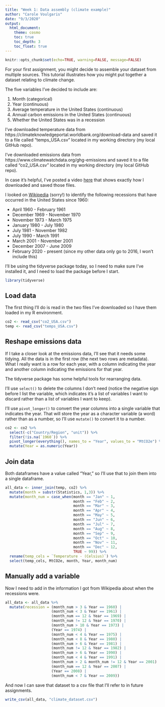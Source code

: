 ```yaml
---
title: "Week 1: Data assembly (climate example)"
author: "Carole Voulgaris"
date: "9/3/2020"
output: 
  html_document:
    theme: cosmo
    toc: true
    toc_depth: 3
    toc_float: true
---
```


```r
knitr::opts_chunk$set(echo=TRUE, warning=FALSE, message=FALSE)
```

For your first assignment, you might decide to assemble your dataset from multiple sources. This tutorial illustrates how you might put together a dataset relating to climate change.

The five variables I've decided to include are:

1. Month (categorical)
2. Year (continuous)
3. Average temperature in the United States (continuous)
4. Annual carbon emissions in the United States (continuous)
5. Whether the United States was in a recession

I've downloaded temperature data from https://climateknowledgeportal.worldbank.org/download-data and saved it to a file called "temps_USA.csv" located in my working directory (my local GitHub repo). 

I've downloaded emissions data from https://www.climatewatchdata.org/ghg-emissions and saved it to a file called "co2_USA.csv" located in my working directory (my local GitHub repo).

In case it's helpful, I've posted a video [here](https://harvard.zoom.us/rec/share/_MNOI6up3VpIaYnsuUH4Hak4MabYaaa8gHUX86ZbyEkQyyn7aD3Zze93FNaI4Ivy?startTime=1597863367000){target="_blank"} that shows exactly how I downloaded and saved those files.

I looked on [Wikipedia](https://en.wikipedia.org/wiki/List_of_recessions_in_the_United_States){target="_blank"} (sorry!) to identify the following recessions that have occurred in the United States since 1960:

* April 1960 - February 1961
* December 1969 - November 1970
* November 1973 - March 1975
* January 1980 - July 1980
* July 1981 - November 1982
* July 1990 - March 1991
* March 2001 - November 2001
* December 2007 - June 2009
* February 2020 - present (since my other data only go to 2016, I won't include this)

I'll be using the tidyverse package today, so I need to make sure I've installed it, and I need to load the package before I start.

```r
library(tidyverse)
```

## Load data

The first thing I'll do is read in the two files I've downloaded so I have them loaded in my R environment.

```r
co2 <- read_csv("co2_USA.csv")
temp <- read_csv("temps_USA.csv")
```

## Reshape emissions data

If I take a closer look at the emissions data, I'll see that it needs some tidying. All the data is in the first row (the next two rows are metadata). What I really want is a row for each year, with a column indicating the year and another column indicating the emissions for that year. 

The tidyverse package has some helpful tools for rearranging data. 

I'll use `select()` to delete the columns I don't need (notice the negative sign before I list the variable, which indicates it's a list of variables I want to discard rather than a list of variables I want to keep). 

I'll use `pivot_longer()` to convert the year columns into a single variable that indicates the year. That will store the year as a character variable (a word) rather than as a number, so I'll use `mutate()` to convert it to a number.

``` r
co2 <- co2 %>%
  select(-c("Country/Region", "unit")) %>%
  filter(!is.na(`1960`)) %>%
  pivot_longer(everything(), names_to = "Year", values_to = "MtCO2e") %>%
  mutate(Year = as.numeric(Year))
```

## Join data

Both dataframes have a value called "Year," so I'll use that to join them into a single dataframe.

``` r
all_data <- inner_join(temp, co2) %>%
  mutate(month = substr(Statistics, 1,3)) %>%
  mutate(month_num = case_when(month == "Jan" ~ 1,
                               month == "Feb" ~ 2,
                               month == "Mar" ~ 3,
                               month == "Apr" ~ 4,
                               month == "May" ~ 5,
                               month == "Jun" ~ 6,
                               month == "Jul" ~ 7,
                               month == "Aug" ~ 8,
                               month == "Sep" ~ 9,
                               month == "Oct" ~ 10,
                               month == "Nov" ~ 11,
                               month == "Dec" ~ 12,
                               TRUE ~ 99)) %>%
  rename(temp_cels = `Temperature - (Celsius)`) %>%
  select(temp_cels, MtCO2e, month, Year, month_num)
```

## Manually add a variable

Now I need to add in the information I got from Wikipedia about when the recessions were. 

``` r
all_data <- all_data %>%
  mutate(recession = (month_num > 3 & Year == 1960) |
                     (month_num < 3 & Year == 1961) |
                     (month_num == 12 & Year == 1969) |
                     (month_num != 12 & Year == 1970) |
                     (month_num > 10 & Year == 1973) |
                     (Year == 1974) |
                     (month_num < 4 & Year == 1975) |
                     (month_num < 8 & Year == 1980) |
                     (month_num > 6 & Year == 1981) |
                     (month_num != 12 & Year == 1982) |
                     (month_num > 6 & Year == 1990) |
                     (month_num < 4 & Year == 1991) |
                     (month_num > 2 & month_num != 12 & Year == 2001) |
                     (month_num == 12 & Year == 2007) |
                     (Year == 2008) |
                     (month_num < 7 & Year == 2009))
```

And now I can save that dataset to a csv file that I'll refer to in future assignments.

``` r
write_csv(all_data, "climate_dataset.csv")
```
